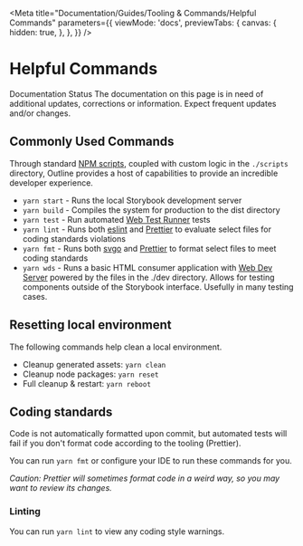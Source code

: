 
<Meta
  title="Documentation/Guides/Tooling & Commands/Helpful Commands"
  parameters={{
    viewMode: 'docs',
    previewTabs: {
      canvas: {
        hidden: true,
      },
    },
  }}
/>

# Helpful Commands

<outline-alert statusType="info" size="large" class="mb-6">
  <span slot="outline-alert--header">Documentation Status</span>
  The documentation on this page is in need of additional updates, corrections or information. <span class="font-semibold italic">Expect frequent updates and/or changes.</span>
</outline-alert>

## Commonly Used Commands

Through standard [NPM scripts](https://docs.npmjs.com/cli/v8/using-npm/scripts), coupled with custom logic in the `./scripts` directory, Outline provides a host of capabilities to provide an incredible developer experience.
- `yarn start` - Runs the local Storybook development server
- `yarn build` - Compiles the system for production to the dist directory
- `yarn test` - Run automated [Web Test Runner](https://modern-web.dev/docs/test-runner/overview/) tests 
- `yarn lint` - Runs both [eslint](https://eslint.org/) and [Prettier](https://prettier.io/) to evaluate select files for coding standards violations
- `yarn fmt` - Runs both [svgo](https://github.com/svg/svgo) and [Prettier](https://prettier.io/) to format select files to meet coding standards 
- `yarn wds` - Runs a basic HTML consumer application with [Web Dev Server](https://modern-web.dev/docs/dev-server/overview/) powered by the files in the ./dev directory. Allows for testing components outside of the Storybook interface. Usefully in many testing cases.

## Resetting local environment

The following commands help clean a local environment.

- Cleanup generated assets: `yarn clean`
- Cleanup node packages: `yarn reset`
- Full cleanup & restart: `yarn reboot`

## Coding standards

Code is not automatically formatted upon commit, but automated tests will fail if you don't format code according to the tooling (Prettier).

You can run `yarn fmt` or configure your IDE to run these commands for you.

_Caution: Prettier will sometimes format code in a weird way, so you may want to review its changes._

### Linting

You can run `yarn lint` to view any coding style warnings.
